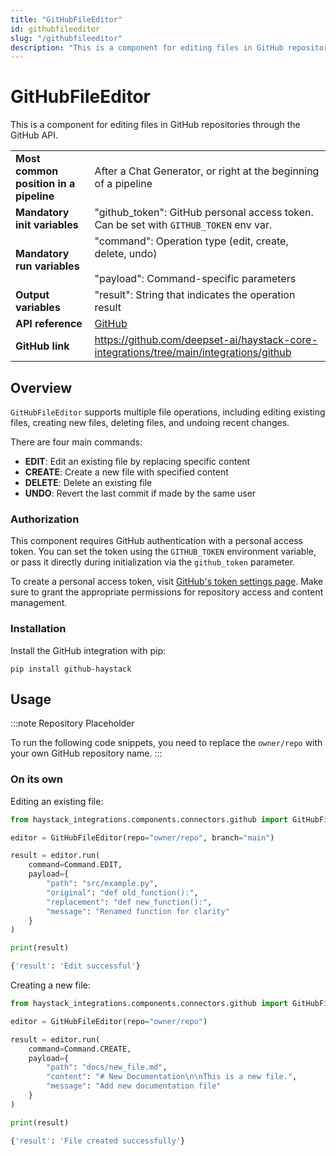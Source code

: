 ```yaml
---
title: "GitHubFileEditor"
id: githubfileeditor
slug: "/githubfileeditor"
description: "This is a component for editing files in GitHub repositories through the GitHub API."
---
```


# GitHubFileEditor

This is a component for editing files in GitHub repositories through the GitHub API.

|  |  |
| --- | --- |
| **Most common position in a pipeline** | After a Chat Generator, or right at the beginning of a pipeline |
| **Mandatory init variables** | "github_token": GitHub personal access token. Can be set with `GITHUB_TOKEN` env var. |
| **Mandatory run variables** | "command": Operation type (edit, create, delete, undo)  <br /> <br />"payload": Command-specific parameters |
| **Output variables** | "result": String that indicates the operation result |
| **API reference** | [GitHub](/reference/integrations-github) |
| **GitHub link** | https://github.com/deepset-ai/haystack-core-integrations/tree/main/integrations/github |

## Overview

`GitHubFileEditor` supports multiple file operations, including editing existing files, creating new files, deleting files, and undoing recent changes.

There are four main commands:

- **EDIT**: Edit an existing file by replacing specific content
- **CREATE**: Create a new file with specified content
- **DELETE**: Delete an existing file
- **UNDO**: Revert the last commit if made by the same user

### Authorization

This component requires GitHub authentication with a personal access token. You can set the token using the `GITHUB_TOKEN` environment variable, or pass it directly during initialization via the `github_token` parameter.

To create a personal access token, visit [GitHub's token settings page](https://github.com/settings/tokens). Make sure to grant the appropriate permissions for repository access and content management.

### Installation

Install the GitHub integration with pip:

```shell
pip install github-haystack
```

## Usage

:::note
Repository Placeholder

To run the following code snippets, you need to replace the `owner/repo` with your own GitHub repository name.
:::

### On its own

Editing an existing file:

```python
from haystack_integrations.components.connectors.github import GitHubFileEditor, Command

editor = GitHubFileEditor(repo="owner/repo", branch="main")

result = editor.run(
    command=Command.EDIT,
    payload={
        "path": "src/example.py",
        "original": "def old_function():",
        "replacement": "def new_function():",
        "message": "Renamed function for clarity"
    }
)

print(result)
```

```bash
{'result': 'Edit successful'}
```

Creating a new file:

```python
from haystack_integrations.components.connectors.github import GitHubFileEditor, Command

editor = GitHubFileEditor(repo="owner/repo")

result = editor.run(
    command=Command.CREATE,
    payload={
        "path": "docs/new_file.md",
        "content": "# New Documentation\n\nThis is a new file.",
        "message": "Add new documentation file"
    }
)

print(result)
```

```bash
{'result': 'File created successfully'}
```
